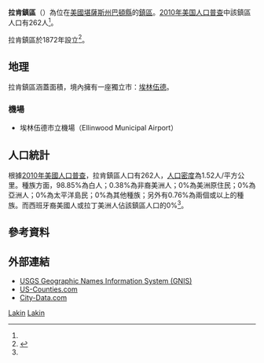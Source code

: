 {{noteTA
|G1=USState
}}
{{Infobox settlement
|official_name = 拉肯鎮區
|native_name = Lakin Township
|settlement_type = 鎮區
|image_map = Map highlighting Lakin Township, Barton County, Kansas.svg
|map_caption = 拉肯鎮區在巴頓縣的位置
|coordinates_display = inline,title
|coordinates_region = US-KS
|subdivision_type = [[世界政區索引|國家]]
|subdivision_name = [[美国|美国]]
|subdivision_type1 = [[美國行政區劃|州]]
|subdivision_name1 = [[堪薩斯州|堪薩斯州]]
|subdivision_type2 = [[堪萨斯州行政区划|縣]]
|subdivision_name2 = [[巴頓縣_(堪薩斯州)|巴頓縣]]
|area_total_km2 = 172.63
|area_land_km2 = 172.24
|area_water_km2 = 0.39
|area_total_sq_mi = 66.65
|area_land_sq_mi = 66.5
|area_water_sq_mi = 0.15
|area_water_percent = 0.23
|population_as_of = [[2010年美国人口普查|2010]]
|population_footnotes = <ref name=census>{{cite web|url=http://www.census.gov/geo/www/gazetteer/gazetteer2010.html|title=2010 Census Gazetteer Files|publisher=[[美国人口调查局|美国人口调查局]]|accessdate=2016-02-29|archive-url=https://web.archive.org/web/20121021075704/http://www.census.gov/geo/www/gazetteer/gazetteer2010.html|archive-date=2012-10-21|dead-url=yes}}</ref>
|population_total = 262
|population_density_km2 = auto
|elevation_footnotes = 
|elevation_m = 546
|elevation_ft = 1791
|latd = 38
|latm = 23
|lats = 28
|latNS = N
|longd = 98
|longm = 34
|longs = 22
|longEW = W
|postal_code_type =
|postal_code = 
|blank_name = [[地名信息系统|GNIS]]
|blank_info = [http://geonames.usgs.gov/pls/gnispublic/f?p=gnispq:3:::NO::P3_FID:0475653 0475653]
|website = 
|footnotes = 
}}

'''拉肯鎮區'''（{{lang-en|'''Lakin Township'''}}）為位在[[美國|美國]][[堪薩斯州|堪薩斯州]][[巴頓縣_(堪薩斯州)|巴頓縣]]的[[行政鎮區|鎮區]]。[[2010年美国人口普查|2010年美国人口普查]]中該鎮區人口有262人<ref name=census/>。

拉肯鎮區於1872年設立<ref>{{cite book|title=History of the State of Kansas: Containing a Full Account of Its Growth from an Uninhabited Territory to a Wealthy and Important State|url=http://books.google.com/books?id=5t09AQAAMAAJ&pg=PA762|year=1883|publisher=A. T. Andreas|page=762}}</ref>。

==地理==
拉肯鎮區涵蓋面積{{convert|172.63|km2|sqmi}}，境內擁有一座獨立市：[[埃林伍德_(堪薩斯州)|埃林伍德]]。

===機場===
*埃林伍德市立機場（Ellinwood Municipal Airport）

==人口統計==
根據[[2010年美國人口普查|2010年美國人口普查]]，拉肯鎮區人口有262人，[[人口密度|人口密度]]為1.52人/平方公里。種族方面，98.85%為白人；0.38%為非裔美洲人；0%為美洲原住民；0%為亞洲人；0%為太平洋島民；0%為其他種族；另外有0.76%為兩個或以上的種族。而西班牙裔美國人或拉丁美洲人佔該鎮區人口的0%<ref name=census/>。

==參考資料==
{{reflist}}

==外部連結==
* [http://geonames.usgs.gov/domestic/index.html USGS Geographic Names Information System (GNIS)] {{Wayback|url=http://geonames.usgs.gov/domestic/index.html |date=20190428150204 }}
* [https://web.archive.org/web/20080723112151/http://www.us-counties.com/localgov/kansas.html US-Counties.com]
* [http://www.city-data.com/township/Lakin-Barton-KS.html City-Data.com] {{Wayback|url=http://www.city-data.com/township/Lakin-Barton-KS.html |date=20190719131542 }}

{{巴頓縣 (堪薩斯州)}}

[[Category:巴頓縣鎮區_(堪薩斯州)|Lakin]]
[[Category:堪薩斯州鎮區|Lakin]]